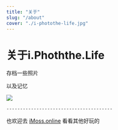 ```yaml
---
title: "关于"
slug: "/about"
cover: "./i-photothe-life.jpg"
---
```


# 关于i.Phoththe.Life

存档一些照片

以及记忆

![](https://https://photo.bolebook.com/i-photothe-life.jpg?ixlib=rb-1.2.1&ixid=eyJhcHBfaWQiOjEyMDd9&auto=format&fit=crop&w=1000&q=80)



    ---------------------------------------


也欢迎去 [iMoss.online](https://imoss.online "iMoss.online") 看看其他好玩的


